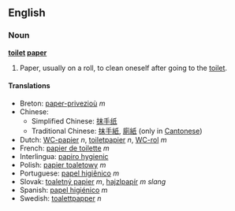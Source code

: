 ==English==

===Noun===
'''[[toilet]] [[paper]]'''

# Paper, usually on a roll, to clean oneself after going to the [[toilet]].

====Translations====
*Breton: [[paper-privezioù]] ''m''
*Chinese:
**Simplified Chinese: [[抹]][[手]][[纸]]
**Traditional Chinese: [[抹]][[手]][[紙]], [[廁]][[紙]] (only in [[Cantonese]])
*Dutch: [[WC-papier]] ''n'', [[toiletpapier]] ''n'', [[WC-rol]] ''m''
*French: [[papier de toilette]] ''m''
*Interlingua: [[papiro hygienic]]
*Polish: [[papier toaletowy]] ''m''
*Portuguese: [[papel higiênico]] ''m''
*Slovak: [[toaletný papier]] ''m'', [[hajzlpapír]] ''m slang''
*Spanish: [[papel higiénico]] ''m''
*Swedish: [[toalettpapper]] ''n''